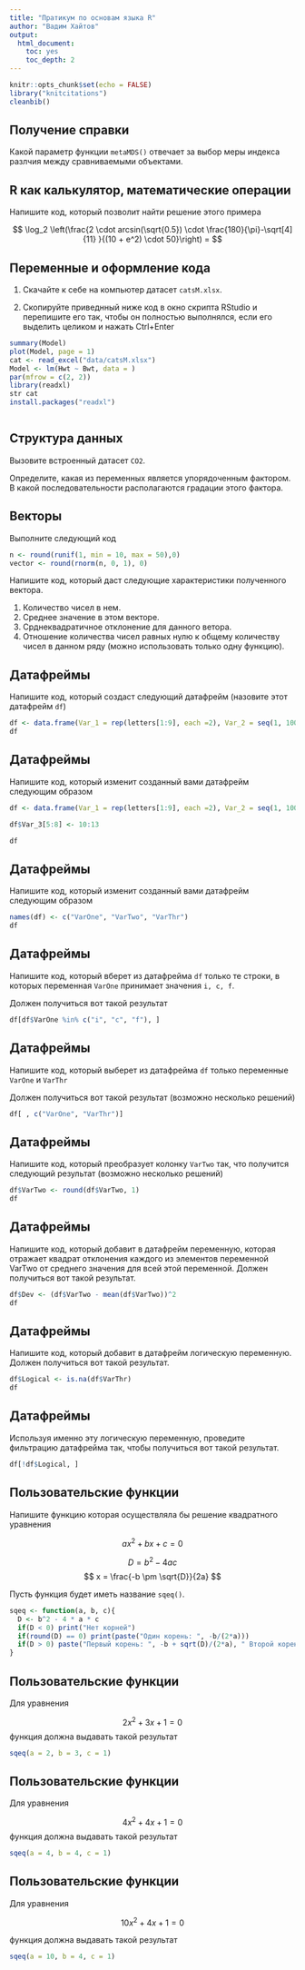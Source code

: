 ```yaml
---
title: "Пратикум по основам языка R"
author: "Вадим Хайтов"
output:
  html_document:
    toc: yes
    toc_depth: 2
---
```


```r
knitr::opts_chunk$set(echo = FALSE)
library("knitcitations")
cleanbib()

```


## Получение справки

Какой параметр функции `metaMDS()` отвечает за выбор меры индекса разлчия между сравниваемыми объектами.  


## R как калькулятор, математические операции


Напишите код, который позволит найти решение этого примера

$$
\log_2 \left(\frac{2 \cdot arcsin(\sqrt{0.5}) \cdot \frac{180}{\pi}-\sqrt[4]{11} }{(10 + e^2) \cdot 50}\right) =
$$



## Переменные и оформление кода

1. Cкачайте к себе на компьютер датасет `catsM.xlsx`.

2. Скопируйте приведнный ниже код в окно скрипта RStudio и перепишите его так, чтобы он полностью выполнялся, если его выделить целиком и нажать Ctrl+Enter 

```r
summary(Model)
plot(Model, page = 1)
cat <- read_excel("data/catsM.xlsx")
Model <- lm(Hwt ~ Bwt, data = )
par(mfrow = c(2, 2))
library(readxl)
str cat
install.packages("readxl")



```



## Структура данных

Вызовите встроенный датасет `CO2`. 

Определите, какая из переменных является упорядоченным фактором. В какой последовательности располагаются градации этого фактора. 


## Векторы{.smaller} 

Выполните следующий код

```r
n <- round(runif(1, min = 10, max = 50),0)
vector <- round(rnorm(n, 0, 1), 0)
```

Напишите код, который даст следующие характеристики полученного вектора.

1. Количество чисел в нем.   
2. Среднее значение в этом векторе.   
3. Срднеквадратичное отклонение для данного ветора.
3. Отношение количества чисел равных нулю  к общему количеству чисел в данном ряду (можно использовать только одну функцию).




## Датафреймы{.smaller}

Напишите код, который создаст следующий  датафрейм (назовите этот датафрейм `df`)

```r
df <- data.frame(Var_1 = rep(letters[1:9], each =2), Var_2 = seq(1, 100, length.out = 18), Var_3 = NA)
df
```

## Датафреймы{.smaller}

Напишите код, который изменит созданный вами датафрейм следующим образом

```r
df <- data.frame(Var_1 = rep(letters[1:9], each =2), Var_2 = seq(1, 100, length.out = 18), Var_3 = NA)

df$Var_3[5:8] <- 10:13

df
```

## Датафреймы{.smaller}

Напишите код, который изменит созданный вами датафрейм следующим образом

```r
names(df) <- c("VarOne", "VarTwo", "VarThr")
df
```


## Датафреймы{.smaller}

Напишите код, который вберет из датафрейма `df` только те строки, в которых переменная `VarOne` принимает значения `i, c, f`.

Должен получиться вот такой результат

```r
df[df$VarOne %in% c("i", "c", "f"), ]
```


## Датафреймы{.smaller}

Напишите код, который выберет из датафрейма `df` только переменные `VarOne` и `VarThr`

Должен получиться вот такой результат (возможно несколько решений)

```r
df[ , c("VarOne", "VarThr")]
```

## Датафреймы{.smaller}

Напишите код, который преобразует колонку `VarTwo` так, что получится следующий результат (возможно несколько решений)

```r
df$VarTwo <- round(df$VarTwo, 1)
df
```


## Датафреймы{.smaller}

Напишите код, который добавит в датафрейм переменную, которая отражает квадрат отклонения каждого из элементов переменной VarTwo от среднего значения для всей этой переменной. Должен получиться вот такой результат.


```r
df$Dev <- (df$VarTwo - mean(df$VarTwo))^2
df
```


## Датафреймы{.smaller}

Напишите код, который добавит в датафрейм логическую переменную. Должен получиться вот такой результат.


```r
df$Logical <- is.na(df$VarThr)
df
```

## Датафреймы{.smaller}

Используя именно эту логическую переменную, проведите фильтрацию датафрейма так, чтобы получиться вот такой результат.


```r
df[!df$Logical, ]
```

## Пользовательские функции

Напишите функцию которая осуществляла бы решение квадратного уравнения

$$
ax^2 + bx + c = 0
$$


$$
D = b^2 - 4ac
$$
$$
x = \frac{-b \pm \sqrt{D}}{2a}
$$



Пусть функция будет иметь  название `sqeq()`. 

```r
sqeq <- function(a, b, c){
  D <- b^2 - 4 * a * c
  if(D < 0) print("Нет корней")
  if(round(D) == 0) print(paste("Один корень: ", -b/(2*a)))
  if(D > 0) paste("Первый корень: ", -b + sqrt(D)/(2*a), " Второй корень: ", -b - sqrt(D)/(2*a))
}
```


## Пользовательские функции

Для уравнения 

$$
2x^2 + 3x +1 = 0
$$
функция должна выдавать такой результат

```r
sqeq(a = 2, b = 3, c = 1)
```


## Пользовательские функции

Для уравнения 

$$
4x^2 + 4x + 1 = 0
$$
функция должна выдавать такой результат

```r
sqeq(a = 4, b = 4, c = 1)

```

## Пользовательские функции

Для уравнения 

$$
10x^2 + 4x + 1 = 0
$$

функция должна выдавать такой результат

```r
sqeq(a = 10, b = 4, c = 1)

```

